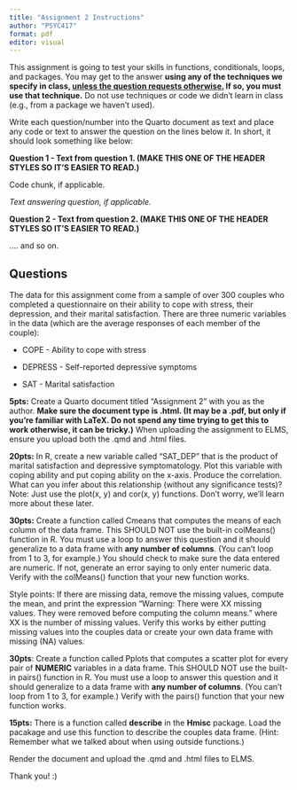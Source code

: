 ---
title: "Assignment 2 Instructions"
author: "PSYC417"
format: pdf
editor: visual
---

This assignment is going to test your skills in functions, conditionals, loops, and packages. You may get to the answer **using any of the techniques we specify in class, [unless the question requests otherwise.]{.underline} If so, you must use that technique.** Do not use techniques or code we didn't learn in class (e.g., from a package we haven't used).

Write each question/number into the Quarto document as text and place any code or text to answer the question on the lines below it. In short, it should look something like below:

**Question 1 - Text from question 1. (MAKE THIS ONE OF THE HEADER STYLES SO IT'S EASIER TO READ.)**

Code chunk, if applicable.

*Text answering question, if applicable.*

**Question 2 - Text from question 2. (MAKE THIS ONE OF THE HEADER STYLES SO IT'S EASIER TO READ.)**

.... and so on.

## Questions

The data for this assignment come from a sample of over 300 couples who completed a questionnaire on their ability to cope with stress, their depression, and their marital satisfaction. There are three numeric variables in the data (which are the average responses of each member of the couple):

-   COPE - Ability to cope with stress

-   DEPRESS - Self-reported depressive symptoms

-   SAT - Marital satisfaction

**5pts:** Create a Quarto document titled "Assignment 2" with you as the author. **Make sure the document type is .html. (It may be a .pdf, but only if you're familiar with LaTeX. Do not spend any time trying to get this to work otherwise, it can be tricky.)** When uploading the assignment to ELMS, ensure you upload both the .qmd and .html files.

**20pts:** In R, create a new variable called "SAT_DEP" that is the product of marital satisfaction and depressive symptomatology. Plot this variable with coping ability and put coping ability on the x-axis. Produce the correlation. What can you infer about this relationship (without any significance tests)? Note: Just use the plot(x, y) and cor(x, y) functions. Don't worry, we'll learn more about these later.

**30pts:** Create a function called Cmeans that computes the means of each column of the data frame. This SHOULD NOT use the built-in colMeans() function in R. You must use a loop to answer this question and it should generalize to a data frame with **any number of columns**. (You can't loop from 1 to 3, for example.) You should check to make sure the data entered are numeric. If not, generate an error saying to only enter numeric data. Verify with the colMeans() function that your new function works.

Style points: If there are missing data, remove the missing values, compute the mean, and print the expression "Warning: There were XX missing values. They were removed before computing the column means." where XX is the number of missing values. Verify this works by either putting missing values into the couples data or create your own data frame with missing (NA) values.

**30pts**: Create a function called Pplots that computes a scatter plot for every pair of **NUMERIC** variables in a data frame. This SHOULD NOT use the built-in pairs() function in R. You must use a loop to answer this question and it should generalize to a data frame with **any number of columns**. (You can't loop from 1 to 3, for example.) Verify with the pairs() function that your new function works.

**15pts:** There is a function called **describe** in the **Hmisc** package. Load the pacakage and use this function to describe the couples data frame. (Hint: Remember what we talked about when using outside functions.)

Render the document and upload the .qmd and .html files to ELMS.

Thank you! :)

